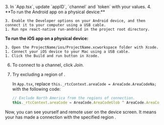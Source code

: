 <PlatformWrapper platform="react-native">
3. In `App.tsx`, update `appID`, `channel` and `token` with your values.
4. **To run the Android app on a physical device:**

    3. Enable the Developer options on your Android device, and then connect it to your computer using a USB cable.
    1. Run npx react-native run-android in the project root directory.

   **To run the iOS app on a physical device:**

    3. Open the ProjectName/ios/ProjectName.xcworkspace folder with Xcode.
    1. Connect your iOS device to your Mac using a USB cable.
    1. Click the Build and run button in Xcode. 

6. To connect to a channel, click *Join*.  
7. Try excluding a region of <Vg k="AGORA_BACKEND" />.

    In `App.tsx`, replace `this._rtcContext.areaCode = AreaCode.AreaCodeNa;` with the following code:
    ```js
    // Exclude North America from the regions of connection.
    this._rtcContext.areaCode = AreaCode.AreaCodeGlob ^ AreaCode.AreaCodeNa;
    ```
Now, you can see yourself and remote user on the device screen. It means your <Vpl k="CLIENT" /> has made a connection with the specified region <Vg k="AGORA_BACKEND" />.
</PlatformWrapper>